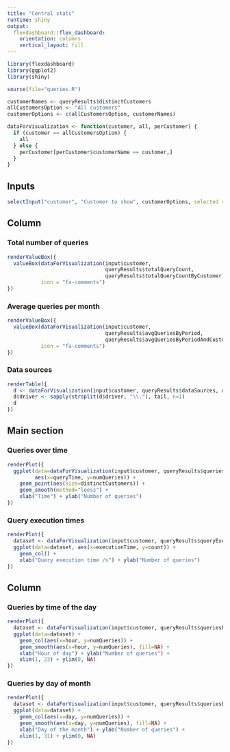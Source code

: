 ```yaml
---
title: "Central stats"
runtime: shiny
output:
  flexdashboard::flex_dashboard:
    orientation: columns
    vertical_layout: fill
---
```


```r
library(flexdashboard)
library(ggplot2)
library(shiny)

source(file="queries.R")

customerNames <- queryResults$distinctCustomers
allCustomersOption <- "All customers"
customerOptions <- c(allCustomersOption, customerNames)

dataForVisualization <- function(customer, all, perCustomer) {
  if (customer == allCustomersOption) {
    all
  } else {
    perCustomer[perCustomer$customerName == customer,]
  }
}
```

Inputs {.sidebar data-width=200}
-----------------------------------------------------------------------

```r
selectInput("customer", "Customer to show", customerOptions, selected = allCustomersOption, multiple = FALSE)
```


Column {data-width=350}
-------------------------------------

### Total number of queries
```r
renderValueBox({
  valueBox(dataForVisualization(input$customer,
                                queryResults$totalQueryCount,
                                queryResults$totalQueryCountByCustomer)[, "numQueries"],
           icon = "fa-comments")
})
```

### Average queries per month
```r
renderValueBox({
  valueBox(dataForVisualization(input$customer,
                                queryResults$avgQueriesByPeriod,
                                queryResults$avgQueriesByPeriodAndCustomer)[, "avg"],
           icon = "fa-comments")
})
```

### Data sources
```r
renderTable({
  d <- dataForVisualization(input$customer, queryResults$dataSources, queryResults$dataSourcesByCustomer)
  d$driver <- sapply(strsplit(d$driver, "\\."), tail, n=1)
  d
})
```

Main section
-----------------------------------------------------------------------

### Queries over time

```r
renderPlot({
  ggplot(data=dataForVisualization(input$customer, queryResults$queriesByDay, queryResults$queriesByDayAndCustomer),
         aes(x=queryTime, y=numQueries)) +
    geom_point(aes(size=distinctCustomers)) +
    geom_smooth(method="loess") +
    xlab("Time") + ylab("Number of queries")
})
```

### Query execution times

```r
renderPlot({
  dataset <- dataForVisualization(input$customer, queryResults$queryExecutionTimes, queryResults$queryExecutionTimesByCustomer)
  ggplot(data=dataset, aes(x=executionTime, y=count)) +
    geom_col() +
    xlab("Query execution time /s") + ylab("Number of queries")
})
```

Column
-------------------------------------

### Queries by time of the day

```r
renderPlot({
  dataset <- dataForVisualization(input$customer, queryResults$queriesByTimeOfDay, queryResults$queriesByTimeOfDayAndCustomer)
  ggplot(data=dataset) +
    geom_col(aes(x=hour, y=numQueries)) +
    geom_smooth(aes(x=hour, y=numQueries), fill=NA) +
    xlab("Hour of day") + ylab("Number of queries") +
    xlim(1, 23) + ylim(0, NA)
})
```

### Queries by day of month

```r
renderPlot({
  dataset <- dataForVisualization(input$customer, queryResults$queriesByDayOfMonth, queryResults$queriesByDayOfMonthAndCustomer)
  ggplot(data=dataset) +
    geom_col(aes(x=day, y=numQueries)) +
    geom_smooth(aes(x=day, y=numQueries), fill=NA) +
    xlab("Day of the month") + ylab("Number of queries") +
    xlim(1, 31) + ylim(0, NA)
})
```

